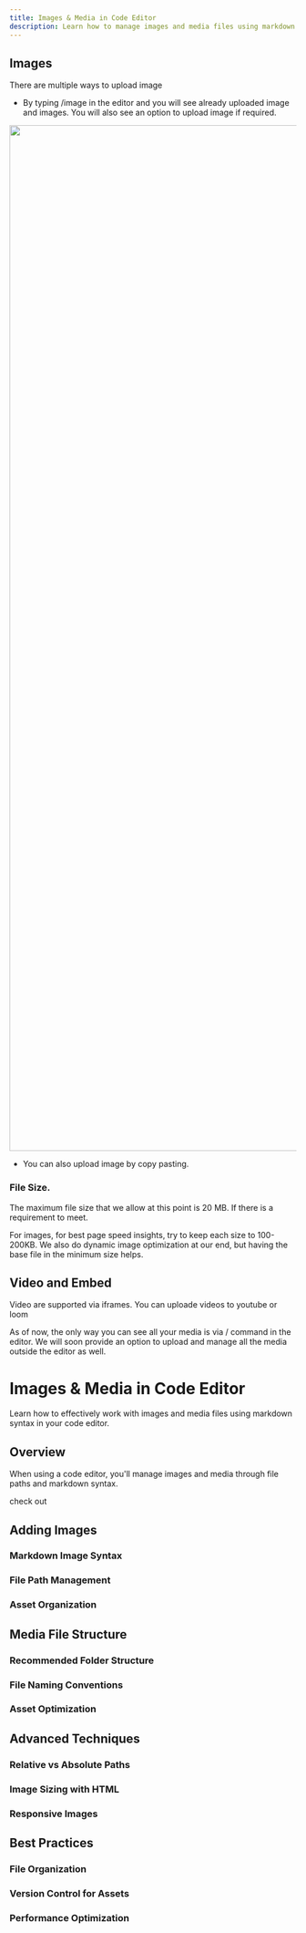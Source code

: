 ```yaml
---
title: Images & Media in Code Editor
description: Learn how to manage images and media files using markdown in your code editor
---
```

## Images

There are multiple ways to upload image 

- By typing /image in the editor and you will see already uploaded image and images. You will also see an option to upload image if required.&#x20;



<Image uid="c7b7424c-3cb5-4f47-a2d1-1493fb903f88" src="https://fdjsuzcsbmpqsraaooua.supabase.co/storage/v1/object/public/documentation-images/org-53a37986-2c9e-4094-b9e8-1e1ffae9e9ee/doc-b389b141-ae58-4fd5-91f9-6702fae9ac58/1758972756524-ya5ldumv1vo-Web-editor-upload-image.png" width="2880" height="1800" alt="" />

- You can also upload image by copy pasting.&#x20;

### File Size.

The maximum file size that we allow at this point is 20 MB. If there is a requirement to meet.&#x20;



For images, for best page speed insights, try to keep each size to 100-200KB. We also do dynamic image optimization at our end, but having the base file in the minimum size helps.&#x20;

## Video and Embed

Video are supported via iframes. You can uploade videos to youtube or loom





<Callout uid="45336d03-87a0-4d1d-952d-72fbae1a1710" kind="alert" collapsed="false">
  As of now, the only way you can see all your media is via / command in the editor. We will soon provide an option to upload and manage all the media outside the editor as well.&#x20;
</Callout>

# Images & Media in Code Editor

Learn how to effectively work with images and media files using markdown syntax in your code editor.

## Overview

When using a code editor, you'll manage images and media through file paths and markdown syntax.



check out&#x20;

## Adding Images

### Markdown Image Syntax

### File Path Management

### Asset Organization

## Media File Structure

### Recommended Folder Structure

### File Naming Conventions

### Asset Optimization

## Advanced Techniques

### Relative vs Absolute Paths

### Image Sizing with HTML

### Responsive Images

## Best Practices

### File Organization

### Version Control for Assets

### Performance Optimization

